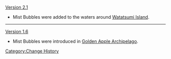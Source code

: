 [[Version 2.1]]
* Mist Bubbles were added to the waters around [[Watatsumi Island]].
----
[[Version 1.6]]
* Mist Bubbles were introduced in [[Golden Apple Archipelago]].
<noinclude>[[Category:Change History]]</noinclude>